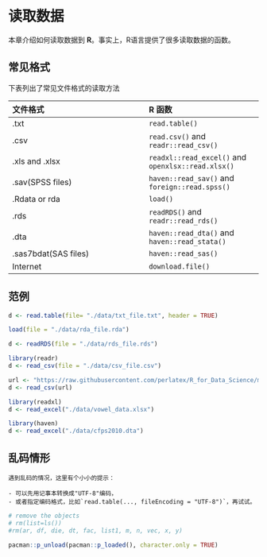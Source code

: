 # 读取数据 {#readr}

本章介绍如何读取数据到 **R**。事实上，R语言提供了很多读取数据的函数。


## 常见格式

下表列出了常见文件格式的读取方法


文件格式                       |       **R** 函数 
:---------------------------   |       :----------------------
.txt                           |       `read.table()`
.csv                           |       `read.csv()` and `readr::read_csv()`
.xls and .xlsx                 |       `readxl::read_excel()` and `openxlsx::read.xlsx()`
.sav(SPSS files)               |       `haven::read_sav()` and `foreign::read.spss()`
.Rdata or rda                  |       `load()`
.rds                           |       `readRDS()` and `readr::read_rds()` 
.dta                           |       `haven::read_dta()` and `haven::read_stata()`
.sas7bdat(SAS files)           |       `haven::read_sas()`
Internet                       |       `download.file()`



## 范例


```r
d <- read.table(file= "./data/txt_file.txt", header = TRUE)
```


```r
load(file = "./data/rda_file.rda")
```


```r
d <- readRDS(file = "./data/rds_file.rds")
```



```r
library(readr)
d <- read_csv(file = "./data/csv_file.csv") 
```



```r
url <- "https://raw.githubusercontent.com/perlatex/R_for_Data_Science/master/demo_data/wages.csv"
d <- read_csv(url)
```


```r
library(readxl)
d <- read_excel("./data/vowel_data.xlsx")
```



```r
library(haven)
d <- read_excel("./data/cfps2010.dta")
```


## 乱码情形

```block
遇到乱码的情况，这里有个小小的提示：

- 可以先用记事本转换成"UTF-8"编码，
- 或者指定编码格式，比如`read.table(..., fileEncoding = "UTF-8")`，再试试。

```

```r
# remove the objects
# rm(list=ls())
#rm(ar, df, die, dt, fac, list1, m, n, vec, x, y)
```

```r
pacman::p_unload(pacman::p_loaded(), character.only = TRUE)
```
